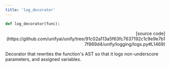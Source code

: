 ```yaml
---
title: 'log_decorator'
---
```


```python
def log_decorator(func):
```

<p align="right">[source code](https://github.com/unifyai/unify/tree/91c02a113a5f63fc7637192c1c9e9e7b17f869d4/unify/logging/logs.py#L1469)</p>

Decorator that rewrites the function's AST so that it logs non-underscore
parameters, and assigned variables.